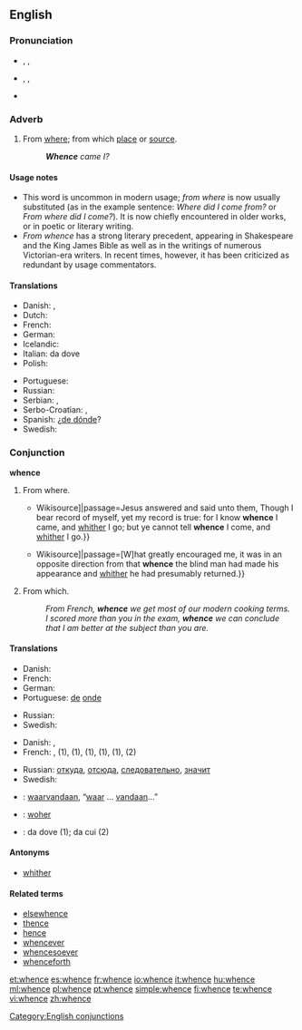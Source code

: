 ==English==

===Pronunciation===
* {{enPR|hwĕns}}, {{IPA|/ʍɛns/}}, {{SAMPA|/WEns/}}
* {{italbrac|in accents with the [[wine-whine merger]]}} {{enPR|wĕns}}, {{IPA|/wɛns/}}, {{SAMPA|/wEns/}}
* {{audio|en-us-whence.ogg|Audio (US)}}
*: {{rhymes|ɛns}}

===Adverb===
{{en-adv|-}}

# From [[where]]; from which [[place]] or [[source]].
#: '''''Whence''' came I?''

====Usage notes====
* This word is uncommon in modern usage; ''from where'' is now usually substituted (as in the example sentence: ''Where did I come from?'' or ''From where did I come?''). It is now chiefly encountered in older works, or in poetic or literary writing.
* ''From whence'' has a strong literary precedent, appearing in Shakespeare and the King James Bible as well as in the writings of numerous Victorian-era writers.  In recent times, however, it has been criticized as redundant by usage commentators.

====Translations====
{{trans-top|From where; from which place or source}}
* Danish: {{t-|da|hvorfra}},  {{t|da|hvoraf}}
* Dutch: {{t-|nl|waarvandaan}}
* French: {{t+|fr|d'où}}
* German: {{t+|de|woher}}
* Icelandic: {{t+|is|hvaðan}}
* Italian: da dove
* Polish: {{t+|pl|skąd}}
{{trans-mid}}
* Portuguese: {{t+|pt|donde}}
* Russian: {{t+|ru|откуда}}
* Serbian: {{t-|sr|otkuda}}, {{t-|sr|odakle}}
* Serbo-Croatian: {{tø|sh|odakle|xs=Serbo-Croatian}},  {{tø|sh|otkud|xs=Serbo-Croatian}}
* Spanish: ¿[[de dónde]]?
* Swedish: {{t|sv|varifån}}
{{trans-bottom}}

===Conjunction===
'''whence'''

# From where.
#* {{quote-book|year=1611|title=King James Bible|section=John 8:14|url=[s:Bible (King James)/John{{!}}Wikisource]|passage=Jesus answered and said unto them, Though I bear record of myself, yet my record is true: for I know '''whence''' I came, and [[whither]] I go; but ye cannot tell '''whence''' I come, and [[whither]] I go.}}
#* {{quote-book|year=1883|author=Robert Louis Stevenson|title=Treasure Island|chapter=The Sea-chest|url=[s:Treasure Island/Chapter 4{{!}}Wikisource]|passage=[W]hat greatly encouraged me, it was in an opposite direction from that '''whence''' the blind man had made his appearance and [[whither]] he had presumably returned.}}
# {{context|literary|poetic}} From which.
#: ''From French, '''whence''' we get most of our modern cooking terms.''
#: ''I scored more than you in the exam, '''whence''' we can conclude that I am better at the subject than you are.''

====Translations====
{{trans-top|From where}}
* Danish: {{t-|da|hvorfra}}
* French: {{t+|fr|d'où}}
* German: {{t|de|woher}}
* Portuguese: [[de]] [[onde]]
{{trans-mid}}
* Russian: {{t+|ru|откуда}}
* Swedish: {{t+|sv|varifrån}}
{{trans-bottom}}

{{trans-top|From which}}
* Danish: {{t-|da|hvorfra}},  {{t|da|hvoraf}}
* French: {{t+|fr|d'où}}, {{t+|fr|duquel|m|s}} (1), {{t+|fr|desquels|m|p}} (1), {{t+|fr|de laquelle|f|s}} (1), {{t+|fr|desquelles|f|p}} (1), {{t+|fr|dont}} (1), {{t-|fr|ce dont}} (2)
{{trans-mid}}
* Russian: [[откуда]], [[отсюда]], [[следовательно]], [[значит]]
* Swedish: {{t+|sv|varav}}
{{trans-bottom}}

{{checktrans-top}}
* {{ttbc|Dutch}}: [[waarvandaan]], “[[waar]] … [[vandaan]]…”
{{checktrans-mid}}
* {{ttbc|German}}: [[woher]]
* {{ttbc|Italian}}: da dove (1); da cui (2)
{{checktrans-bottom}}

====Antonyms====
* [[whither]]

====Related terms====
* [[elsewhence]]
* [[thence]]
* [[hence]]
* [[whencever]]
* [[whencesoever]]
* [[whenceforth]]

[[Category:English conjunctions]]

[[et:whence]]
[[es:whence]]
[[fr:whence]]
[[io:whence]]
[[it:whence]]
[[hu:whence]]
[[ml:whence]]
[[pl:whence]]
[[pt:whence]]
[[simple:whence]]
[[fi:whence]]
[[te:whence]]
[[vi:whence]]
[[zh:whence]]
